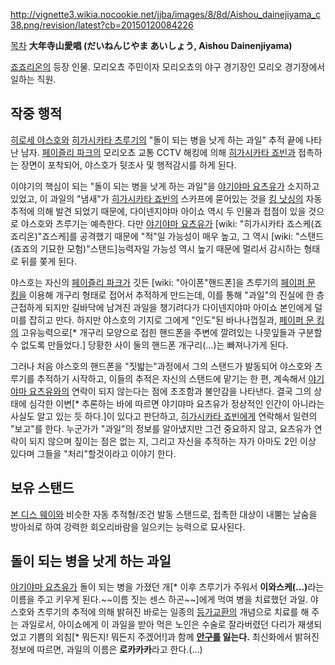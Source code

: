 http://vignette3.wikia.nocookie.net/jjba/images/8/8d/Aishou_dainejiyama_c38.png/revision/latest?cb=20150120084226

[[목차]]
'''大年寺山愛唱 (だいねんじやま あいしょう, Aishou Dainenjiyama)'''

[[죠죠리온]]의 등장 인물. 모리오쵸 주민이자 모리오쵸의 야구 경기장인 모리오 경기장에서 일하는 직원.

== 작중 행적 ==
[[히로세 야스호]]와 [[히가시카타 츠루기]]의 "돌이 되는 병을 낫게 하는 과일" 추적 끝에 나타난 남자. [[페이즐리 파크]]의 모리오쵸 교통 CCTV 해킹에 의해 [[히가시카타 죠빈]]과 접촉하는 장면이 포착되어, 야스호가 뒷조사 및 행적감시를 하게 된다.

이야기의 핵심이 되는 "돌이 되는 병을 낫게 하는 과일"을 [[야기야마 요츠유]]가 소지하고 있었고, 이 과일의 "냄새"가 [[히가시카타 죠빈]]의 스카프에 묻어있는 것을 [[킹 낫싱]]의 자동 추적에 의해 발견 되었기 때문에, 다이넨지야마 아이쇼 역시 두 인물과 접점이 있을 것으로 야스호와 츠루기는 예측한다. 다만 [[야기야마 요츠유]]가 [wiki: "히가시카타 죠스케(죠죠리온)"죠스케]를 공격했기 때문에 "적"일 가능성이 매우 높고, 그 역시 [wiki: "스탠드(죠죠의 기묘한 모험)"스탠드]능력자일 가능성 역시 높기 때문에 멀리서 감시하는 형태로 뒤를 쫒게 된다.

야스호는 자신의 [[페이즐리 파크]]가 깃든 [wiki: "아이폰"핸드폰]을 츠루기의 [[페이퍼 문 킹]]을 이용해 개구리 형태로 접어서 추적하게 만드는데, 이를 통해 "과일"의 진실에 한 층 근접하게 되지만 길바닥에 남겨진 과일을 챙기려다가 다이넨지야마 아이쇼 본인에게 덜미를 잡히고 만다. 하지만 야스호의 기지로 그에게 "인도"된 바나나껍질과, [[페이퍼 문 킹]]의 고유능력으로[* 개구리 모양으로 접힌 핸드폰을 주변에 깔려있는 나뭇잎들과 구분할 수 없도록 만들었다.] 당황한 사이 둘의 핸드폰 개구리(...)는 빠져나가게 된다.

그러나 처음 야스호의 핸드폰을 "짓밟는"과정에서 그의 스탠드가 발동되어 야스호와 츠루기를 추적하기 시작하고, 이들의 추적은 자신의 스탠드에 맡기는 한 편, 계속해서 [[야기야마 요츠유]]와의 연락이 되지 않는다는 점에 초조함과 불안감을 나타낸다. 결국 그의 상태에 심각한 이변[* 추론하는 바에 따르면 야기먀마 요츠유가 정상적인 인간이 아니라는 사실도 알고 있는 듯 하다.]이 있다고 판단하고, [[히가시카타 죠빈]]에게 연락해서 일련의 "보고"를 한다. 누군가가 "과일"의 정보를 알아냈지만 그건 중요하지 않고, 요츠유가 연락이 되지 않으며 짚이는 점은 없는 지, 그리고 자신을 추적하는 자가 아마도 2인 이상 있다며 그들을 "처리"할것이라고 이야기 한다. 
== 보유 스탠드 ==
[[본 디스 웨이]]와 비슷한 자동 추적형/조건 발동 스탠드로, 접촉한 대상이 내뿜는 날숨을 방아쇠로 하여 강력한 회오리바람을 일으키는 능력으로 묘사된다.

== 돌이 되는 병을 낫게 하는 과일 ==
[[야기야마 요츠유]]가 돌이 되는 병을 가졌던 개[* 이후 츠루기가 주워서 '''이와스케(...)'''라는 이름을 주고 키우게 된다.~~이름 짓는 센스 하곤~~]에게 먹여 병을 치료했던 과일. 야스호와 츠루기의 추적에 의해 밝혀진 바로는 일종의 [[등가교환]]의 개념으로 치료를 해 주는 과일로서, 아이쇼에게 이 과일을 받아 먹은 노인은 수술로 잘라버렸던 다리가 재생되었고 기쁨의 외침[* 뭐든지! 뭐든지 주겠어!]과 함께 '''[[안구]]를 잃는다.''' 최신화에서 밝혀진 정보에 따르면, 과일의 이름은 '''로카카카'''라고 한다.(...)
